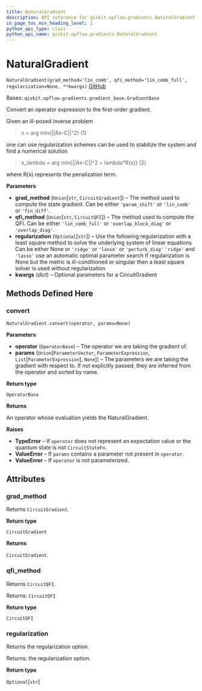 ```yaml
---
title: NaturalGradient
description: API reference for qiskit.opflow.gradients.NaturalGradient
in_page_toc_min_heading_level: 1
python_api_type: class
python_api_name: qiskit.opflow.gradients.NaturalGradient
---
```


# NaturalGradient

<span id="qiskit.opflow.gradients.NaturalGradient" />

`NaturalGradient(grad_method='lin_comb', qfi_method='lin_comb_full', regularization=None, **kwargs)` [GitHub](https://github.com/qiskit/qiskit/tree/stable/0.18/qiskit/opflow/gradients/natural_gradient.py "view source code")

Bases: `qiskit.opflow.gradients.gradient_base.GradientBase`

Convert an operator expression to the first-order gradient.

Given an ill-posed inverse problem

> x = arg min\{||Ax-C||^2} (1)

one can use regularization schemes can be used to stabilize the system and find a numerical solution

> x\_lambda = arg min\{||Ax-C||^2 + lambda\*R(x)} (2)

where R(x) represents the penalization term.

**Parameters**

*   **grad\_method** (`Union`\[`str`, `CircuitGradient`]) – The method used to compute the state gradient. Can be either `'param_shift'` or `'lin_comb'` or `'fin_diff'`.
*   **qfi\_method** (`Union`\[`str`, `CircuitQFI`]) – The method used to compute the QFI. Can be either `'lin_comb_full'` or `'overlap_block_diag'` or `'overlap_diag'`.
*   **regularization** (`Optional`\[`str`]) – Use the following regularization with a least square method to solve the underlying system of linear equations Can be either None or `'ridge'` or `'lasso'` or `'perturb_diag'` `'ridge'` and `'lasso'` use an automatic optimal parameter search If regularization is None but the metric is ill-conditioned or singular then a least square solver is used without regularization
*   **kwargs** (*dict*) – Optional parameters for a CircuitGradient

## Methods Defined Here

### convert

<span id="qiskit.opflow.gradients.NaturalGradient.convert" />

`NaturalGradient.convert(operator, params=None)`

**Parameters**

*   **operator** (`OperatorBase`) – The operator we are taking the gradient of.
*   **params** (`Union`\[`ParameterVector`, `ParameterExpression`, `List`\[`ParameterExpression`], `None`]) – The parameters we are taking the gradient with respect to. If not explicitly passed, they are inferred from the operator and sorted by name.

**Return type**

`OperatorBase`

**Returns**

An operator whose evaluation yields the NaturalGradient.

**Raises**

*   **TypeError** – If `operator` does not represent an expectation value or the quantum state is not `CircuitStateFn`.
*   **ValueError** – If `params` contains a parameter not present in `operator`.
*   **ValueError** – If `operator` is not parameterized.

## Attributes

<span id="qiskit.opflow.gradients.NaturalGradient.grad_method" />

### grad\_method

Returns `CircuitGradient`.

**Return type**

`CircuitGradient`

**Returns**

`CircuitGradient`.

<span id="qiskit.opflow.gradients.NaturalGradient.qfi_method" />

### qfi\_method

Returns `CircuitQFI`.

Returns: `CircuitQFI`

**Return type**

`CircuitQFI`

<span id="qiskit.opflow.gradients.NaturalGradient.regularization" />

### regularization

Returns the regularization option.

Returns: the regularization option.

**Return type**

`Optional`\[`str`]

